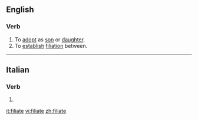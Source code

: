 ==English==

===Verb===
{{en-verb|filiat}}

# To [[adopt]] as [[son]] or [[daughter]].
# To [[establish]] [[filiation]] between.
#: {{rfquotek|Southey}}

{{Webster 1913}}

----

==Italian==

===Verb===
{{head|it|verb form}}

# {{inflection of|filare||2|p|pres|subj|lang=it}}

[[it:filiate]]
[[vi:filiate]]
[[zh:filiate]]